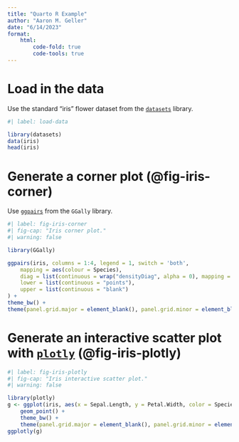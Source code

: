 ```yaml
---
title: "Quarto R Example"
author: "Aaron M. Geller"
date: "6/14/2023"
format:
    html:
        code-fold: true
        code-tools: true
---
```


# Load in the data

Use the standard "iris" flower dataset from the [`datasets`](https://rdocumentation.org/packages/datasets/versions/3.6.2) library.

```r
#| label: load-data

library(datasets)
data(iris)
head(iris)
```

# Generate a corner plot (@fig-iris-corner)

Use [`ggpairs`](https://ggobi.github.io/ggally/reference/ggpairs.html) from the  `GGally` library.

```r
#| label: fig-iris-corner
#| fig-cap: "Iris corner plot."
#| warning: false

library(GGally)

ggpairs(iris, columns = 1:4, legend = 1, switch = 'both',
    mapping = aes(colour = Species),
    diag = list(continuous = wrap("densityDiag", alpha = 0), mapping = aes(fill = Species)),
    lower = list(continuous = "points"),
    upper = list(continuous = "blank")
) + 
theme_bw() + 
theme(panel.grid.major = element_blank(), panel.grid.minor = element_blank()) 
```


# Generate an interactive scatter plot with [`plotly`](https://plotly.com/ggplot2/) (@fig-iris-plotly)

```r
#| label: fig-iris-plotly
#| fig-cap: "Iris interactive scatter plot."
#| warning: false

library(plotly)
g <- ggplot(iris, aes(x = Sepal.Length, y = Petal.Width, color = Species)) + 
    geom_point() + 
    theme_bw() + 
    theme(panel.grid.major = element_blank(), panel.grid.minor = element_blank()) 
ggplotly(g)
```
